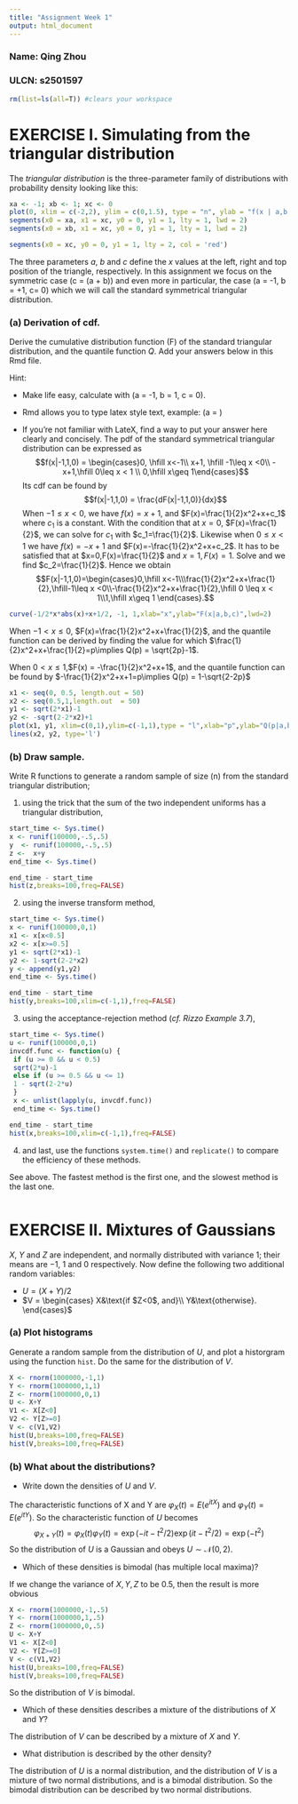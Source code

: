 ```yaml
---
title: "Assignment Week 1"
output: html_document
---
```


### Name: Qing Zhou

### ULCN: s2501597

```r
rm(list=ls(all=T)) #clears your workspace
```


# EXERCISE I. Simulating from the triangular distribution

The *triangular distribution* is the three-parameter family of distributions with probability density looking like this:

```r
xa <- -1; xb <- 1; xc <- 0
plot(0, xlim = c(-2,2), ylim = c(0,1.5), type = "n", ylab = "f(x | a,b,c)" , xlab = "x",asp=1)
segments(x0 = xa, x1 = xc, y0 = 0, y1 = 1, lty = 1, lwd = 2)
segments(x0 = xb, x1 = xc, y0 = 0, y1 = 1, lty = 1, lwd = 2)

segments(x0 = xc, y0 = 0, y1 = 1, lty = 2, col = 'red')

```

The three parameters $a$, $b$ and $c$ define the $x$ values at the left, right and top position of the triangle, respectively.
In this assignment we focus on the symmetric case \(c = \frac{1}{2}(a + b)\) and even more in particular, the case \(a = -1, b = +1, c= 0\) which we will call the standard symmetrical triangular distribution.

### (a) Derivation of cdf.

Derive the cumulative distribution function \(F\) of the standard triangular distribution, and the quantile function $Q$.
Add your answers below in this Rmd file.

Hint:

* Make life easy, calculate with \(a = -1, b = 1, c = 0\).

* Rmd allows you to type latex style text, example: \(a = \frac{1}{2}\)

* If you're not familiar with LateX, find a way to put your answer here clearly and concisely.
The pdf of the standard symmetrical triangular distribution can be expressed as
$$f(x|-1,1,0) =  \begin{cases}0, \hfill x<-1\\ x+1, \hfill -1\leq x  <0\\ -x+1,\hfill 0\leq x  < 1 \\ 0,\hfill x\geq 1\end{cases}$$ Its cdf can be found by $$f(x|-1,1,0)  = \frac{dF(x|-1,1,0)}{dx}$$ When $-1\leq x <0$, we have $f(x)=x+1$, and $F(x)=\frac{1}{2}x^2+x+c_1$ where $c_1$ is a constant. With the condition that at $x=0$, $F(x)=\frac{1}{2}$, we can solve for $c_1$ with $c_1=\frac{1}{2}$. Likewise when $0\leq x<1$ we have $f(x)=-x+1$ and $F(x)=-\frac{1}{2}x^2+x+c_2$. It has to  be satisfied that at $x=0,F(x)=\frac{1}{2}$ and $x=1,F(x)=1$. Solve and we find $c_2=\frac{1}{2}$. Hence we obtain $$F(x|-1,1,0)=\begin{cases}0,\hfill x<-1\\\frac{1}{2}x^2+x+\frac{1}{2},\hfill-1\leq x <0\\-\frac{1}{2}x^2+x+\frac{1}{2},\hfill 0 \leq x < 1\\1,\hfill x\geq  1 \end{cases}.$$
```r
curve(-1/2*x*abs(x)+x+1/2, -1, 1,xlab="x",ylab="F(x|a,b,c)",lwd=2)
```

When $-1<x\leq 0$, $F(x)=\frac{1}{2}x^2+x+\frac{1}{2}$, and the quantile function can be derived by finding the value for which $\frac{1}{2}x^2+x+\frac{1}{2}=p\implies Q(p)  = \sqrt{2p}-1$. 

When $0<x\leq 1$,$F(x) = -\frac{1}{2}x^2+x+1$, and the quantile function can be found by $-\frac{1}{2}x^2+x+1=p\implies Q(p)  = 1-\sqrt{2-2p}$
```r
x1 <- seq(0, 0.5, length.out = 50)
x2 <- seq(0.5,1,length.out  = 50)
y1 <- sqrt(2*x1)-1
y2 <- -sqrt(2-2*x2)+1
plot(x1, y1, xlim=c(0,1),ylim=c(-1,1),type = "l",xlab="p",ylab="Q(p|a,b,c)")
lines(x2, y2, type='l')
```

### (b) Draw sample.

Write R functions to generate a random sample of size \(n\) from the standard triangular distribution;

1. using the trick that the sum of the two independent uniforms has a triangular distribution,

```r
start_time <- Sys.time()
x <- runif(100000,-.5,.5)
y  <- runif(100000,-.5,.5)
z <-  x+y
end_time <- Sys.time()

end_time - start_time
hist(z,breaks=100,freq=FALSE)
```

2. using the inverse transform method,

```r
start_time <- Sys.time()
x <- runif(100000,0,1)
x1 <- x[x<0.5]
x2 <- x[x>=0.5]
y1 <- sqrt(2*x1)-1  
y2 <- 1-sqrt(2-2*x2) 
y <- append(y1,y2)
end_time <- Sys.time()

end_time - start_time
hist(y,breaks=100,xlim=c(-1,1),freq=FALSE)

```

3. using the acceptance-rejection method (*cf. Rizzo Example 3.7*),

```r
start_time <- Sys.time()
u <- runif(100000,0,1)
invcdf.func <- function(u) {
 if (u >= 0 && u < 0.5)
 sqrt(2*u)-1
 else if (u >= 0.5 && u <= 1)
 1 - sqrt(2-2*u)
 }
 x <- unlist(lapply(u, invcdf.func))
 end_time <- Sys.time()

end_time - start_time
hist(x,breaks=100,xlim=c(-1,1),freq=FALSE)
```


4. and last, use the functions `system.time()` and `replicate()` to compare the efficiency of these methods.

See  above. The fastest method is the first one, and the slowest method is the last one.

```r

```

# EXERCISE II. Mixtures of Gaussians

$X$, $Y$ and $Z$ are independent, and normally distributed with variance 1; their means are $-1$, $1$ and $0$ respectively. Now define the following two additional random variables:

* $U = (X+Y)/2$
* $V = \begin{cases}
X&\text{if $Z<0$, and}\\
Y&\text{otherwise}.
\end{cases}$

### (a) Plot histograms
Generate a random sample from the distribution of $U$, and plot a historgram using the function `hist`. Do the same for the distribution of $V$.

```r
X <- rnorm(1000000,-1,1)
Y <- rnorm(1000000,1,1)
Z <- rnorm(1000000,0,1)
U <- X+Y
V1 <- X[Z<0]
V2 <- Y[Z>=0]
V <- c(V1,V2)
hist(U,breaks=100,freq=FALSE)
hist(V,breaks=100,freq=FALSE)
```

### (b) What about the distributions?
* Write down the densities of $U$ and $V$.

The characteristic functions of X  and Y are $\varphi_X(t) = E(e^{itX})$  and  $\varphi_Y(t) = E(e^{itY})$.  So the characteristic function of $U$ becomes
$$\varphi_{X+Y}(t) = \varphi_X(t)\varphi_Y(t)=\exp\left(-it-t^2/2\right)\exp\left(it-t^2/2\right)=\exp(-t^2)$$
So the distribution of $U$ is a Gaussian and obeys  $U\sim \mathcal{N}(0,2)$.

* Which of these densities is bimodal (has multiple local maxima)?

If we change the variance of $X,Y,Z$ to be 0.5, then the result is more obvious

```r
X <- rnorm(1000000,-1,.5)
Y <- rnorm(1000000,1,.5)
Z <- rnorm(1000000,0,.5)
U <- X+Y
V1 <- X[Z<0]
V2 <- Y[Z>=0]
V <- c(V1,V2)
hist(U,breaks=100,freq=FALSE)
hist(V,breaks=100,freq=FALSE)
```
So the  distribution of $V$ is bimodal.

* Which of these densities describes a mixture of the distributions of $X$ and $Y$?

The distribution of $V$ can be described by a mixture of $X$ and $Y$.

* What distribution is described by the other density?

The distribution of $U$ is a normal distribution, and the distribution of $V$ is a mixture of two normal distributions, and is a bimodal distribution. So the bimodal distribution can be described by two normal distributions.
